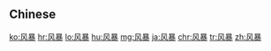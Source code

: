 {{also|風暴}}
==Chinese==
{{zh-see|風暴}}

[[ko:风暴]]
[[hr:风暴]]
[[lo:风暴]]
[[hu:风暴]]
[[mg:风暴]]
[[ja:风暴]]
[[chr:风暴]]
[[tr:风暴]]
[[zh:风暴]]